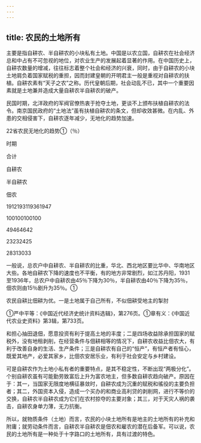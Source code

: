 ```yaml
---
---
---
```

title: 农民的土地所有
---



主要是指自耕农、半自耕农的小块私有土地。中国是以农立国，自耕农在社会经济总和中占有不可忽视的地位，对农业生产的发展起着显著的作用。在中国历史上，自耕农数量的增减，往往标志着整个社会和经济的兴衰，同时，由于自耕农的小块土地肩负着国家赋税的重担，因而封建皇朝的开明君主一般是重视对自耕农的扶植。自耕农素有“天子之农”之称。历代皇朝后期，社会动乱不已，其中一个重要因素就是土地兼并造成大量自耕农半自耕农的破产。

民国时期，北洋政府的军阀官僚热衷于抢夺土地，更谈不上颁布扶植自耕农的法令。南京国民政府的“土地法”虽有扶植自耕农的条文，但却收效甚微。在内乱、外患的交相侵害下，自耕农逐年减少，无地化的趋势加速。

22省农民无地化的趋势①（％）

时期

合计

自耕农

半自耕农

佃农

1912193119361947

100100100100

49464642

23232425

28313033

一般说，总农户中自耕农、半自耕农的比重，华北、西北地区要比华中、华南地区大些。各地自耕农下降的速度也不平衡，有的地方非常剧烈，如江苏丹阳，1931至1936年，总农户中自耕农由45％下降为30％，半自耕农由40％下降为35％，佃农则由15％剧升为35％。①

农民自耕比佃耕为优。一是土地属于自己所有，不似佃耕受地主的掣肘

①严中平等：《中国近代经济史统计资料选辑》，第276页。①章有义：《中国近代农业史资料》第3辑，第733页。

和担心抽田退佃，愿意投资有利于提高土地的丰度；二是四场收益除承担国家的赋税外，没有地租剥削，在经营条件与佃耕相等的情况下，自耕农收益比佃农大，有利于改善自身的生活、生产条件；三是自耕农有自己的“恒产”，有恒产者有恒心，既爱其地产，必爱其家乡，比佃农安居乐业，有利于社会安定与乡村建设。

可是自耕农作为土地小私有者的重要特点，是其不稳定性，不断出现“两极分化”。个别自耕农虽有可能勤劳致富后上升为富农地主，但多数自耕农趋向破产。原因在于：其一，当国家无限度地横征暴敛时，自耕农成为沉重的赋税和徭役的主要负担者；其二，外国资本入侵，造成一个买办的和商业高利贷的剥削网，进行不等价的交换，自耕农半自耕农成为它们在农村掠夺的主要对象；其三，对于天灾人祸的袭击，自耕农身单力薄，无力抗衡。

所以，就物质条件（土地）而言，农民的小块土地所有是地主的土地所有的补充和附庸；就劳动条件而言，自耕农半自耕农是佃农和雇农的潜在后备军。可以说，农民的土地所有是一种处于十字路口的土地所有，具有过渡的特色。